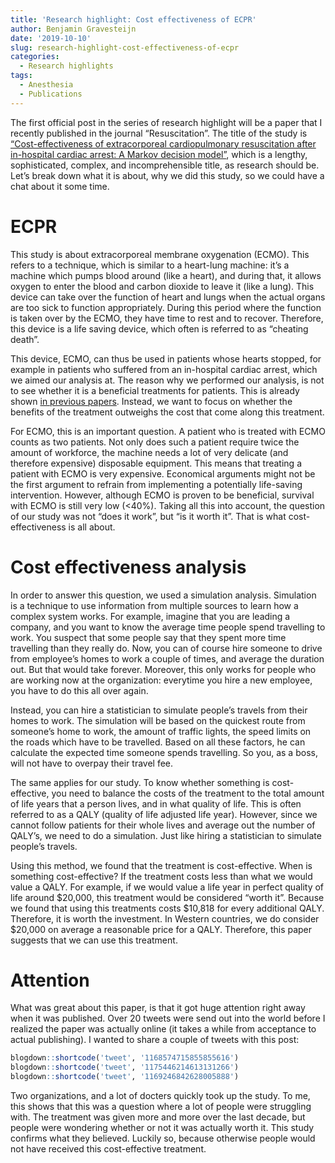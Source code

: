 ```yaml
---
title: 'Research highlight: Cost effectiveness of ECPR'
author: Benjamin Gravesteijn
date: '2019-10-10'
slug: research-highlight-cost-effectiveness-of-ecpr
categories:
  - Research highlights
tags:
  - Anesthesia
  - Publications
---
```


The first official post in the series of research highlight will be a paper that I recently published in the journal "Resuscitation". The title of the study is ["Cost-effectiveness of extracorporeal cardiopulmonary resuscitation after in-hospital cardiac arrest: A Markov decision model"](https://www.sciencedirect.com/science/article/pii/S0300957219305854?via%3Dihub), which is a lengthy, sophisticated, complex, and incomprehensible title, as research should be. Let's break down what it is about, why we did this study, so we could have a chat about it some time.

# ECPR
This study is about extracorporeal membrane oxygenation (ECMO). This refers to a technique, which is similar to a heart-lung machine: it's a machine which pumps blood around (like a heart), and during that, it allows oxygen to enter the blood and carbon dioxide to leave it (like a lung). This device can take over the function of heart and lungs when the actual organs are too sick to function appropriately. During this period where the function is taken over by the ECMO, they have time to rest and to recover. Therefore, this device is a life saving device, which often is referred to as "cheating death".

This device, ECMO, can thus be used in patients whose hearts stopped, for example in patients who suffered from an in-hospital cardiac arrest, which we aimed our analysis at. The reason why we performed our analysis, is not to see whether it is a beneficial treatments for patients. This is already shown [in previous papers](https://link.springer.com/article/10.1007/s00134-016-4536-8). Instead, we want to focus on whether the benefits of the treatment outweighs the cost that come along this treatment.

For ECMO, this is an important question. A patient who is treated with ECMO counts as two patients. Not only does such a patient require twice the amount of workforce, the machine needs a lot of very delicate (and therefore expensive) disposable equipment. This means that treating a patient with ECMO is very expensive. Economical arguments might not be the first argument to refrain from implementing a potentially life-saving intervention. However, although ECMO is proven to be beneficial, survival with ECMO is still very low (<40%). Taking all this into account, the question of our study was not "does it work", but "is it worth it". That is what cost-effectiveness is all about.

# Cost effectiveness analysis
In order to answer this question, we used a simulation analysis. Simulation is a technique to use information from multiple sources to learn how a complex system works. For example, imagine that you are leading a company, and you want to know the average time people spend travelling to work. You suspect that some people say that they spent more time travelling than they really do. Now, you can of course hire someone to drive from employee's homes to work a couple of times, and average the duration out. But that would take forever. Moreover, this only works for people who are working now at the organization: everytime you hire a new employee, you have to do this all over again.

Instead, you can hire a statistician to simulate people's travels from their homes to work. The simulation will be based on the quickest route from someone's home to work, the amount of traffic lights, the speed limits on the roads which have to be travelled. Based on all these factors, he can calculate the expected time someone spends travelling. So you, as a boss, will not have to overpay their travel fee.

The same applies for our study. To know whether something is cost-effective, you need to balance the costs of the treatment to the total amount of life years that a person lives, and in what quality of life. This is often referred to as a QALY (quality of life adjusted life year). However, since we cannot follow patients for their whole lives and average out the number of QALY's, we need to do a simulation. Just like hiring a statistician to simulate people's travels. 

Using this method, we found that the treatment is cost-effective. When is something cost-effective? If the treatment costs less than what we would value a QALY. For example, if we would value a life year in perfect quality of life around \$20,000, this treatment would be considered "worth it". Because we found that using this treatments costs \$10,818 for every additional QALY. Therefore, it is worth the investment. In Western countries, we do consider \$20,000 on average a reasonable price for a QALY. Therefore, this paper suggests that we can use this treatment. 

# Attention
What was great about this paper, is that it got huge attention right away when it was published. Over 20 tweets were send out into the world before I realized the paper was actually online (it takes a while from acceptance to actual publishing). I wanted to share a couple of tweets with this post: 

```r
blogdown::shortcode('tweet', '1168574715855855616')
blogdown::shortcode('tweet', '1175446214613131266')
blogdown::shortcode('tweet', '1169246842628005888')
```

Two organizations, and a lot of docters quickly took up the study. To me, this shows that this was a question where a lot of people were struggling with. The treatment was given more and more over the last decade, but people were wondering whether or not it was actually worth it. This study confirms what they believed. Luckily so, because otherwise people would not have received this cost-effective treatment.

